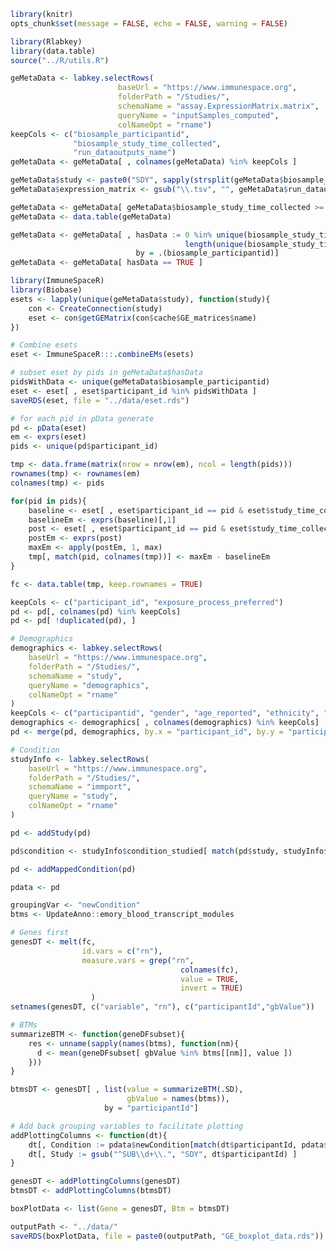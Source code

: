 
```r
library(knitr)
opts_chunk$set(message = FALSE, echo = FALSE, warning = FALSE)
```

```r
library(Rlabkey)
library(data.table)
source("../R/utils.R")
```

```r
geMetaData <- labkey.selectRows(
                        baseUrl = "https://www.immunespace.org",
                        folderPath = "/Studies/",
                        schemaName = "assay.ExpressionMatrix.matrix",
                        queryName = "inputSamples_computed",
                        colNameOpt = "rname")
keepCols <- c("biosample_participantid",
              "biosample_study_time_collected",
              "run_dataoutputs_name")
geMetaData <- geMetaData[ , colnames(geMetaData) %in% keepCols ]

geMetaData$study <- paste0("SDY", sapply(strsplit(geMetaData$biosample_participantid, "\\."), "[", 2))
geMetaData$expression_matrix <- gsub("\\.tsv", "", geMetaData$run_dataoutputs_name)

geMetaData <- geMetaData[ geMetaData$biosample_study_time_collected >= 0, ]
geMetaData <- data.table(geMetaData)

geMetaData <- geMetaData[ , hasData := 0 %in% unique(biosample_study_time_collected) &
                                       length(unique(biosample_study_time_collected)) > 1,
                            by = .(biosample_participantid)]
geMetaData <- geMetaData[ hasData == TRUE ]
```

```r
library(ImmuneSpaceR)
library(Biobase)
esets <- lapply(unique(geMetaData$study), function(study){
    con <- CreateConnection(study)
    eset <- con$getGEMatrix(con$cache$GE_matrices$name)
})

# Combine esets
eset <- ImmuneSpaceR:::.combineEMs(esets)
```

```r
# subset eset by pids in geMetaData$hasData
pidsWithData <- unique(geMetaData$biosample_participantid)
eset <- eset[ , eset$participant_id %in% pidsWithData ]
saveRDS(eset, file = "../data/eset.rds")

# for each pid in pData generate
pd <- pData(eset)
em <- exprs(eset)
pids <- unique(pd$participant_id)

tmp <- data.frame(matrix(nrow = nrow(em), ncol = length(pids)))
rownames(tmp) <- rownames(em)
colnames(tmp) <- pids

for(pid in pids){
    baseline <- eset[ , eset$participant_id == pid & eset$study_time_collected == 0 ]
    baselineEm <- exprs(baseline)[,1]
    post <- eset[ , eset$participant_id == pid & eset$study_time_collected != 0 ]
    postEm <- exprs(post)
    maxEm <- apply(postEm, 1, max)
    tmp[, match(pid, colnames(tmp))] <- maxEm - baselineEm
}

fc <- data.table(tmp, keep.rownames = TRUE)
```

```r
keepCols <- c("participant_id", "exposure_process_preferred")
pd <- pd[, colnames(pd) %in% keepCols]
pd <- pd[ !duplicated(pd), ]

# Demographics
demographics <- labkey.selectRows(
    baseUrl = "https://www.immunespace.org",
    folderPath = "/Studies/",
    schemaName = "study",
    queryName = "demographics",
    colNameOpt = "rname"
)
keepCols <- c("participantid", "gender", "age_reported", "ethnicity", "race")
demographics <- demographics[ , colnames(demographics) %in% keepCols]
pd <- merge(pd, demographics, by.x = "participant_id", by.y = "participantid")

# Condition
studyInfo <- labkey.selectRows(
    baseUrl = "https://www.immunespace.org",
    folderPath = "/Studies/",
    schemaName = "immport",
    queryName = "study",
    colNameOpt = "rname"
)

pd <- addStudy(pd)

pd$condition <- studyInfo$condition_studied[ match(pd$study, studyInfo$study_accession)]

pd <- addMappedCondition(pd)

pdata <- pd
```


```r
groupingVar <- "newCondition"
btms <- UpdateAnno::emory_blood_transcript_modules
```


```r
# Genes first
genesDT <- melt(fc,
                id.vars = c("rn"),
                measure.vars = grep("rn",
                                      colnames(fc),
                                      value = TRUE,
                                      invert = TRUE)
                  )
setnames(genesDT, c("variable", "rn"), c("participantId","gbValue"))

# BTMs
summarizeBTM <- function(geneDFsubset){
    res <- unname(sapply(names(btms), function(nm){
      d <- mean(geneDFsubset[ gbValue %in% btms[[nm]], value ])
    }))
}

btmsDT <- genesDT[ , list(value = summarizeBTM(.SD),
                          gbValue = names(btms)),
                     by = "participantId"]

# Add back grouping variables to facilitate plotting
addPlottingColumns <- function(dt){
    dt[, Condition := pdata$newCondition[match(dt$participantId, pdata$participant_id)] ]
    dt[, Study := gsub("^SUB\\d+\\.", "SDY", dt$participantId) ]
}

genesDT <- addPlottingColumns(genesDT)
btmsDT <- addPlottingColumns(btmsDT)

boxPlotData <- list(Gene = genesDT, Btm = btmsDT)
```


```r
outputPath <- "../data/"
saveRDS(boxPlotData, file = paste0(outputPath, "GE_boxplot_data.rds"))
```

